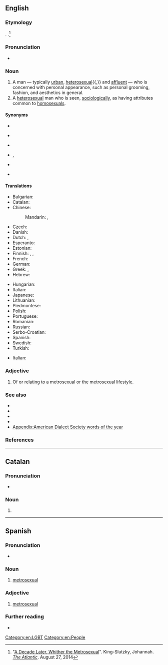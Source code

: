 {{also|metrosexuál}}
==English==
{{wikipedia}}

===Etymology===
{{blend|en|metropolitan|heterosexual}}. {{coin|en|in=1994|occ=journalist|w=Mark Simpson (journalist)|Mark Simpson}}.<ref>"[https://web.archive.org/web/20140831135243/http://www.theawl.com/2014/08/a-decade-later-whither-the-metrosexual A Decade Later, Whither the Metrosexual]". King-Slutzky, Johannah. ''[[:w:The Atlantic|The Atlantic]]''. August 27, 2014</ref>

===Pronunciation===
* {{audio|en|LL-Q1860 (eng)-Vealhurl-metrosexual.wav|Audio (RP)}}

===Noun===
{{en-noun}}

# A man — typically [[urban]], [[heterosexual]]{{,}} and [[affluent]] — who is concerned with personal appearance, such as personal grooming, fashion, and aesthetics in general.
# A [[heterosexual]] man who is seen, [[sociologically]], as having attributes common to [[homosexual]]s.

====Synonyms====
* {{l|en|boulevardier}}
* {{l|en|dandy}} {{qualifier|19th Century}}
* {{l|en|fop}} {{qualifier|19th Century}}
* {{l|en|dude}}, {{l|en|dood}} {{qualifier|archaic}}
* {{l|en|man about town}}
* {{l|en|masher}} {{qualifier|archaic}}

====Translations====
{{trans-top|man concerned with personal appearance}}
* Bulgarian: {{t|bg|метросексуален}}
* Catalan: {{t|ca|metrosexual}}
* Chinese:
*: Mandarin: {{t|cmn|都市美男|tr=dūshì měinán|sc=Hani}}, {{t+|cmn|型男|tr=xíngnán}}
* Czech: {{t+|cs|metrosexuál}}
* Danish: {{t|da|metrosexuel}}
* Dutch: {{t+|nl|metroseksueel|m}}, {{t|nl|metroman|m}}
* Esperanto: {{t|eo|metroseksulo}}
* Estonian: {{t|et|metroseksuaal}}
* Finnish: {{t|fi|metroseksuaali}}, {{t+|fi|hienostelija}}, {{t+|fi|keikari}}
* French: {{t+|fr|métrosexuel|m}}
* German: {{t|de|Metrosexueller|m}}
* Greek: {{t+|el|μετροσέξουαλ|m}}, {{t+|el|κλαρινογαμπρός|m}}
* Hebrew: {{t|he|מטרוסקסואל|tr=metroseksual}}
{{trans-mid}}
* Hungarian: {{t|hu|metroszexuális}}
* Italian: {{t+|it|metrosessuale}}
* Japanese: {{t|ja|メトロセクシャル|tr=metorosekusharu|sc=Jpan}}
* Lithuanian: {{t|lt|metroseksualas}}
* Piedmontese: {{t|pms|gadan}}
* Polish: {{t+|pl|metroseksualny}}
* Portuguese: {{t+|pt|metrossexual|m}}
* Romanian: {{t|ro|metrosexual}}
* Russian: {{t+|ru|метросексуа́л|m|tr=metrosɛksuál}}
* Serbo-Croatian: {{t|sh|метросексуалан|sc=Cyrl}}
* Spanish: {{t+|es|metrosexual}}
* Swedish: {{t+|sv|metrosexuell}}
* Turkish: {{t+|tr|metroseksüel}}
{{trans-bottom}}

{{checktrans-top}}
* Italian: {{t+check|it|vitellone|m}} <!--This doesn't seem to be correct: see my comment on the discussion page - Paul G-->
{{trans-mid}}
{{trans-bottom}}

===Adjective===
{{en-adj}}

# Of or relating to a metrosexual or the metrosexual lifestyle.

===See also===
* {{l|en|ambisexual}}
* {{l|en|gender-bender}}
* {{l|en|unisex}}
* {{l|en|machosexual}}
* [[Appendix:American Dialect Society words of the year]]

===References===
<references />

[[Category:en:LGBT]]
[[Category:en:People]]

----

==Catalan==

===Pronunciation===
* {{ca-IPA|metrossecsual}}

===Noun===
{{ca-noun|m}}

# {{l|en|metrosexual}}

----

==Spanish==

===Pronunciation===
* {{rhymes|es|al|s=4}}

===Noun===
{{es-noun|m}}

# [[#English|metrosexual]]

===Adjective===
{{es-adj}}

# [[#English|metrosexual]]

===Further reading===
* {{R:DRAE}}

{{C|es|Sexuality}}